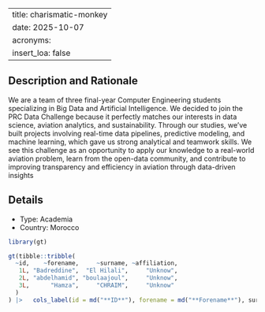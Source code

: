 
---
title: charismatic-monkey
date: 2025-10-07
acronyms:
  insert_loa: false
---

## Description and Rationale

We are a team of three final-year Computer Engineering students specializing in Big Data and Artificial Intelligence. We decided to join the PRC Data Challenge because it perfectly matches our interests in data science, aviation analytics, and sustainability. Through our studies, we’ve built projects involving real-time data pipelines, predictive modeling, and machine learning, which gave us strong analytical and teamwork skills. We see this challenge as an opportunity to apply our knowledge to a real-world aviation problem, learn from the open-data community, and contribute to improving transparency and efficiency in aviation through data-driven insights

## Details

* Type: Academia
* Country: Morocco

```r
library(gt)

gt(tibble::tribble(
  ~id,    ~forename,     ~surname, ~affiliation,
   1L, "Badreddine",  "El Hilali",     "Unknow",
   2L, "abdelhamid", "boulaajoul",     "Unknow",
   3L,      "Hamza",     "CHRAIM",     "Unknow"
  )
) |>   cols_label(id = md("**ID**"), forename = md("**Forename**"), surname ~ md("**Surname**"), affiliation ~ md("**Affiliation**"))
```
